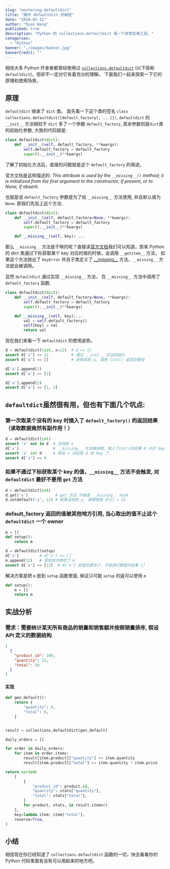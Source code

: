 ```yaml
---
slug: "mastering-defaultdict"
title: "揭开 defaultdict 的秘密"
date: "2020-03-12"
author: "Ryan Wang"
published: true
description: "Python 的 collections.defaultdict 是一个非常实用工具。"
categories:
  - "Python"
banner: "./images/banner.jpg"
bannerCredit: ""
---
```


相信大多 Python 开发者都曾经使用过 [`collections.defaultdict`](https://docs.python.org/3/library/collections.html#collections.defaultdict) (以下简称 `defaultdict`)，但却不一定对它有着充分的理解。 下面我们一起来探索一下它的原理和使用场景。

## 原理

`defaultdict` 继承了 `dict` 类。 首先看一下这个类的签名 `class collections.defaultdict([default_factory[, ...]])`, `defaultdict` 的 `__init__` 方法相较于 `dict` 多了一个参数 `default_factory`, 其余参数则是`dict`类的初始化参数, 大致的代码就是:

```python
class defaultdict(dict):
    def __init__(self, default_factory, **kwargs):
        self.default_factory = default_factory
        super().__init__(**kwargs)
```

了解了初始化方法后，直接的问题就是这个 `default_factory` 的用途。

官方文档是这样描述的: _This attribute is used by the `__missing__()` method; it is initialized from the first argument to the constructor, if present, or to None, if absent_.

也就是说 `default_factory` 参数是为了给 `__missing__` 方法使用, 并且默认值为 `None`. 那我们先加上这个方法:

```python
class defaultdict(dict):
    def __init__(self, default_factory=None, **kwargs):
        self.default_factory = default_factory
        super().__init__(**kwargs)

    def __missing__(self, key): ...
```

那么 `__missing__` 方法是干嘛的呢？直接读[官方文档](https://docs.python.org/2/library/collections.html#collections.defaultdict.__missing__)我们可以知道，原来 Python 的 dict 类通过下标获取某个 key 对应的值的时候，会调用 `__getitem__` 方法， 如果这个方法抛出了 `KeyError` 并且子类定义了 [\_\_missing\_\_](https://docs.python.org/2/reference/datamodel.html#object.__missing__) 方法，`__missing__` 方法就会被调用。

显然 `defaultdict` 通过实现 `__missing__` 方法， 在 `__missing__` 方法中调用了 `default_factory` 函数.

```python
class defaultdict(dict):
    def __init__(self, default_factory=None, **kwargs):
        self.default_factory = default_factory
        super().__init__(**kwargs)

    def __missing__(self, key):...
        val = self.default_factory()
        self[key] = val
        return val
```

现在我们来看一下 `defaultdict` 的使用姿势。

```python
d = defaultdict(list, x=12)  # d == {}
assert d['x'] == 12          # 通过 __init__ 方法初始化
assert d['a'] == []          # 没有找到 a, 调用 list() 返回空数组

d['a'].append(1)
assert d['a'] == [1]

d['a'].append(2)
assert d['a'] == [1, 2]
```

## `defaultdict`虽然很有用，但也有下面几个坑点:

### 第一次取某个没有的 key 时插入了 `default_factory()` 的返回结果（读取数据竟然有副作用！）

```python
d = defaultdict(int)
assert 'x' not in d  # 没找到 x
d['x']               # __missing__ 方法被调用，插入了int()的结果 0 对应 key x
assert 'x' int d     # 发现 x 已经是 d 的 key 了
assert d['x'] == 0
```

### 如果不通过下标获取某个 key 的值，`__missing__` 方法不会触发, 对 `defaultdict` 最好不要用 `get` 方法

```python
d = defaultdict(int)
d.get('x')            # get 方法 不触发 __missing__ hook
d.setdefault('y', 12) # 如果没找到 y, 直接赋值 d[y] = 12
```

### default_factory 返回的值被其他地方引用, 当心取出的值不止这个 `defaultdict` 一个 owner

```python
m = []
def setup():
    return m

d = defaultdict(setup)
d['x']         # d['x'] == []
m.append(12)   # 其他地方修改了 m
assert d['x'] == [12]  # d['x'] 的值也更改了，不是我们期望的结果 []
```

解决方案是把 `m` 放到 `setup` 函数里面, 保证只可能 `setup` 的返可以使用 `m`

```python
def setup():
    m = []
    return m
```

## 实战分析

### 需求：需要统计某天所有商品的销量和销售额并按照销量排序, 假设 API 定义的数据结构

```json
[
  {
    "product_id": 100,
    "quantity": 12,
    "total": 50
  }
]
```

#### 实现

```python
def gen_default():
    return {
        "quantity": 0,
        "total": 0,
    }


result = collections.defaultdict(gen_default)

daily_orders = []

for order in daily_orders:
    for item in order.items:
        result[item.product]["quantity"] += item.quantity
        result[item.product]["total"] += item.quantity * item.price

return sorted(
    [
        {
            "product_id": product.id,
            "quantity": stats["quantity"],
            "total": stats["total"],
        }
        for product, stats, in result.items()
    ],
    key=lambda item: item["total"],
    reverse=True,
)
```

## 小结

相信现在你已经知道了 `collections.defaultdict` 函数的一切，快去看看你的 Python 代码里面有没有可以用起来的地方吧。
